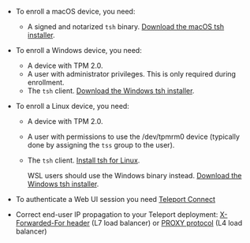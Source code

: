 - To enroll a macOS device, you need:
  - A signed and notarized `tsh` binary.
    [Download the macOS tsh installer](../../installation.mdx#macos).
- To enroll a Windows device, you need:
  - A device with TPM 2.0.
  - A user with administrator privileges. This is only required during enrollment.
  - The `tsh` client. [Download the Windows tsh installer](../../installation.mdx#windows-tsh-tbot-and-tctl-clients-only).
- To enroll a Linux device, you need:
  - A device with TPM 2.0.
  - A user with permissions to use the /dev/tpmrm0 device (typically done by
    assigning the `tss` group to the user).
  - The `tsh` client. [Install tsh for Linux](../../installation.mdx#linux).

    WSL users should use the Windows binary instead.
    [Download the Windows tsh installer](../../installation.mdx#windows-tsh-tbot-and-tctl-clients-only).

- To authenticate a Web UI session you need [Teleport Connect](
  ../../connect-your-client/teleport-connect.mdx#installation--upgrade)
- Correct end-user IP propagation to your Teleport deployment:
  [X-Forwarded-For header](../../reference/agent-services/agent_services_glossary.mdx#proxy_service) (L7 load
  balancer) or [PROXY protocol](
  ../../admin-guides/management/security/proxy-protocol.mdx) (L4 load balancer)
